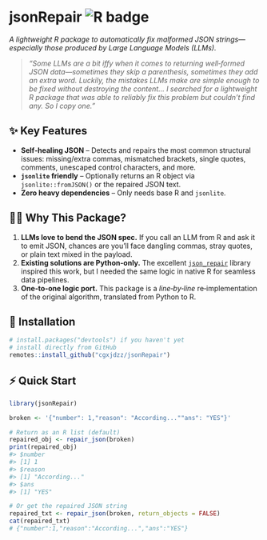 # jsonRepair <img src="https://img.shields.io/badge/R-✔️-success" alt="R badge"/>

*A lightweight R package to automatically fix malformed JSON strings—especially those produced by Large Language Models (LLMs).*

> *"Some LLMs are a bit iffy when it comes to returning well‑formed JSON data—sometimes they skip a parenthesis, sometimes they add an extra word. Luckily, the mistakes LLMs make are simple enough to be fixed without destroying the content… I searched for a lightweight R package that was able to reliably fix this problem but couldn't find any. So I copy one."*

## ✨ Key Features

* **Self‑healing JSON** – Detects and repairs the most common structural issues: missing/extra commas, mismatched brackets, single quotes, comments, unescaped control characters, and more.
* **`jsonlite` friendly** – Optionally returns an R object via `jsonlite::fromJSON()` or the repaired JSON text.
* **Zero heavy dependencies** – Only needs base R and `jsonlite`.

## 🧑‍💻 Why This Package?

1. **LLMs love to bend the JSON spec.** If you call an LLM from R and ask it to emit JSON, chances are you'll face dangling commas, stray quotes, or plain text mixed in the payload.
2. **Existing solutions are Python‑only.** The excellent [`json_repair`](https://github.com/mangiucugna/json_repair) library inspired this work, but I needed the same logic in native R for seamless data pipelines.
3. **One‑to‑one logic port.** This package is a *line‑by‑line* re‑implementation of the original algorithm, translated from Python to R.

## 🚀 Installation

```r
# install.packages("devtools") if you haven't yet
# install directly from GitHub
remotes::install_github("cgxjdzz/jsonRepair")
```

## ⚡ Quick Start

```r
library(jsonRepair)

broken <- '{"number": 1,"reason": "According...""ans": "YES"}'

# Return as an R list (default)
repaired_obj <- repair_json(broken)
print(repaired_obj)
#> $number
#> [1] 1
#> $reason
#> [1] "According..."
#> $ans
#> [1] "YES"

# Or get the repaired JSON string
repaired_txt <- repair_json(broken, return_objects = FALSE)
cat(repaired_txt)
# {"number":1,"reason":"According...","ans":"YES"}
```
